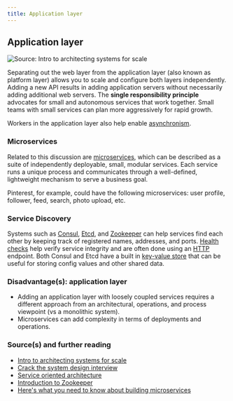 ```yaml
---
title: Application layer
---
```



## Application layer

<Image
  src="/images/yB5SYwm.png"
  alt="Source: Intro to architecting systems for scale"
  width={700}
  height={300}
/>

Separating out the web layer from the application layer (also known as platform layer) allows you to scale and configure both layers independently. Adding a new API results in adding application servers without necessarily adding additional web servers. The **single responsibility principle** advocates for small and autonomous services that work together. Small teams with small services can plan more aggressively for rapid growth.

Workers in the application layer also help enable [asynchronism](#asynchronism).

### Microservices

Related to this discussion are [microservices](https://en.wikipedia.org/wiki/Microservices), which can be described as a suite of independently deployable, small, modular services. Each service runs a unique process and communicates through a well-defined, lightweight mechanism to serve a business goal.

Pinterest, for example, could have the following microservices: user profile, follower, feed, search, photo upload, etc.

### Service Discovery

Systems such as [Consul](https://www.consul.io/docs/index.html), [Etcd](https://coreos.com/etcd/docs/latest), and [Zookeeper](http://www.slideshare.net/sauravhaloi/introduction-to-apache-zookeeper) can help services find each other by keeping track of registered names, addresses, and ports. [Health checks](https://www.consul.io/intro/getting-started/checks.html) help verify service integrity and are often done using an [HTTP](#hypertext-transfer-protocol-http) endpoint. Both Consul and Etcd have a built in [key-value store](#key-value-store) that can be useful for storing config values and other shared data.

### Disadvantage(s): application layer

- Adding an application layer with loosely coupled services requires a different approach from an architectural, operations, and process viewpoint (vs a monolithic system).
- Microservices can add complexity in terms of deployments and operations.

### Source(s) and further reading

- [Intro to architecting systems for scale](http://lethain.com/introduction-to-architecting-systems-for-scale)
- [Crack the system design interview](http://www.puncsky.com/blog/2016-02-13-crack-the-system-design-interview)
- [Service oriented architecture](https://en.wikipedia.org/wiki/Service-oriented_architecture)
- [Introduction to Zookeeper](http://www.slideshare.net/sauravhaloi/introduction-to-apache-zookeeper)
- [Here's what you need to know about building microservices](https://cloudncode.wordpress.com/2016/07/22/msa-getting-started/)
